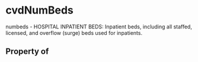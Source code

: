 # cvdNumBeds

numbeds - HOSPITAL INPATIENT BEDS: Inpatient beds, including all staffed, licensed, and overflow (surge) beds used for inpatients.

## Property of



